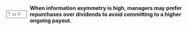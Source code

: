::: {.question-block}

<form onsubmit="event.preventDefault(); checkAnswerBox('module10_tf_q73','T')" style="display: flex; align-items: center; gap: 8px;">
  <input type="text" id="module10_tf_q73" name="module10_tf_q73" maxlength="1" placeholder="T or F" style="width: 55px;" data-correct-answer="T" /> 
  <label for="module10_tf_q73"><strong>When information asymmetry is high, managers may prefer repurchases over dividends to avoid committing to a higher ongoing payout.</strong></label>
</form>

<div id="feedback-module10_tf_q73" class="feedback" data-status="" style="display:none;">
TRUE.  Repurchases are a flexible signal compared with sticky dividends.
</div>

:::
